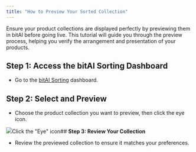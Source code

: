 ```yaml
---
title: "How to Preview Your Sorted Collection"
---
```


Ensure your product collections are displayed perfectly by previewing them in bitAI before going live. This tutorial will guide you through the preview process, helping you verify the arrangement and presentation of your products.

## **Step 1: Access the bitAI Sorting Dashboard**

* Go to the [bitAI Sorting](https://app.bitbybit.studio/bitai/sorting) dashboard.

## **Step 2: Select and Preview**

* Choose the product collection you want to preview, then click the eye icon.  


![](https://cdn.prod.website-files.com/659655f5b20d395a5c69efcf/671209ff4638397708f9d8f9_AD_4nXf5n23KzxqU7AuGToHAatqlfiJ2iTnbklt_brEg-JdIHekHFiPxt1J3g98brA35u3LI1amqj0qIpVcPqGd-3ck_kbZZysvL919EWkaLtTc-rKVdUpZba-k_YV6EQhdHsdG6W8YtdIdT_Qch32B0XJlHlnZZ.png)Click the "Eye" icon## **Step 3: Review Your Collection**

* Review the previewed collection to ensure it matches your preferences.
